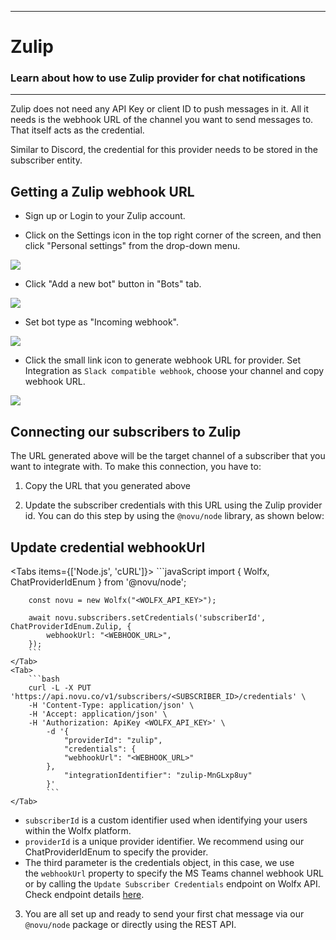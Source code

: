 
---
# Zulip
### Learn about how to use Zulip provider for chat notifications
---

Zulip does not need any API Key or client ID to push messages in it. All it needs is the webhook URL of the channel you want to send messages to. That itself acts as the credential.

Similar to Discord, the credential for this provider needs to be stored in the subscriber entity.

## Getting a Zulip webhook URL

- Sign up or Login to your Zulip account.

- Click on the Settings icon in the top right corner of the screen, and then click "Personal settings" from the drop-down menu.

<Frame><img src="/images/channels-and-providers/chat/zulip/step_01.png" /></Frame>

- Click "Add a new bot" button in "Bots" tab.

<Frame><img src="/images/channels-and-providers/chat/zulip/step_02.png" /> </Frame>

- Set bot type as "Incoming webhook".

<Frame><img src="/images/channels-and-providers/chat/zulip/step_03.png" /> </Frame>

- Click the small link icon to generate webhook URL for provider. Set Integration as `Slack compatible webhook`, choose your channel and copy webhook URL.

<Frame><img src="/images/channels-and-providers/chat/zulip/step_04.png" /> </Frame>

## Connecting our subscribers to Zulip

The URL generated above will be the target channel of a subscriber that you want to integrate with. To make this connection, you have to:

1. Copy the URL that you generated above

2. Update the subscriber credentials with this URL using the Zulip provider id. You can do this step by using the `@novu/node` library, as shown below:

## Update credential webhookUrl

<Tabs items={['Node.js', 'cURL']}>
    <Tab>
        ```javaScript
        import {
        Wolfx,
        ChatProviderIdEnum
    } from '@novu/node';

        const novu = new Wolfx("<WOLFX_API_KEY>");

        await novu.subscribers.setCredentials('subscriberId', ChatProviderIdEnum.Zulip, {
            webhookUrl: "<WEBHOOK_URL>",
        });
        ```
    </Tab>
    <Tab>
        ```bash
        curl -L -X PUT 'https://api.novu.co/v1/subscribers/<SUBSCRIBER_ID>/credentials' \
        -H 'Content-Type: application/json' \
        -H 'Accept: application/json' \
        -H 'Authorization: ApiKey <WOLFX_API_KEY>' \
            -d '{
                "providerId": "zulip",
                "credentials": {
                "webhookUrl": "<WEBHOOK_URL>"
            },
                "integrationIdentifier": "zulip-MnGLxp8uy"
            }'
            ```
    </Tab>
</Tabs>

- `subscriberId` is a custom identifier used when identifying your users within the Wolfx platform.
- `providerId` is a unique provider identifier. We recommend using our ChatProviderIdEnum to specify the provider.
- The third parameter is the credentials object, in this case, we use the `webhookUrl` property to specify the MS Teams channel webhook URL or by calling the `Update Subscriber Credentials` endpoint on Wolfx API. Check endpoint details [here](https://docs.novu.co/api/update-subscriber-credentials/).

3. You are all set up and ready to send your first chat message via our `@novu/node` package or directly using the REST API.